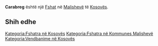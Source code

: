 {{Fshat në Kosovës
 | Emri                = Carabreg
| sqi_D_name = Carabreg
| sqi_D_FULL_NAME_RO = Carabreg
| sqi_D_FULL_NAME_ND_RO = Carabreg
| sqi_D_SORT_NAME_RG = CARABREG
| sqi_D_FULL_NAME_RG = Carabreg
| sqi_D_FULL_NAME_ND_RG = Carabreg
| sqi_V_name = Breg i Zi
| sqi_V_FULL_NAME_RO = Breg i Zi
| sqi_V_FULL_NAME_ND_RO = Breg i Zi
| sqi_V_SORT_NAME_RG = BREGIZI
| sqi_V_FULL_NAME_RG = Breg i Zi
| sqi_V_FULL_NAME_ND_RG = Breg i Zi
| srp_N_name = Crni Breg
| srp_N_FULL_NAME_RO = Crni Breg
| srp_N_FULL_NAME_ND_RO = Crni Breg
| srp_N_SORT_NAME_RG = CRNIBREG
| srp_N_FULL_NAME_RG = Crni Breg
| srp_N_FULL_NAME_ND_RG = Crni Breg
| srp_NS_name = Црни Брег
| srp_NS_FULL_NAME_RO = Црни Брег
| srp_NS_FULL_NAME_ND_RO = Црни Брег
| srp_NS_SORT_NAME_RG = ЦРНИБРЕГ
| srp_NS_FULL_NAME_RG = Црни Брег
| srp_NS_FULL_NAME_ND_RG = Црни Брег

 | Emri (Rasa dhanore) = 
 | Figura              = 
 | Shteti              = Kosovo
 | Komuna              = Malishevë
 | Kodi postar         = 
 | Sipërfaqja          = 

 | Popullsia           = 

 | Regj. i popullsisë  = 
 | Dend. e popullsisë  = 
 | Faqja zyrtare       = 
 <!--- Koordinatat ----> 
 | Gjerësia            = 42.475
 | Gjatësia            = 21.055833
 | Lartësia            = 
}}
'''Carabreg''' është një [[Fshat]] në [[Malishevë]] të [[Kosovës]].

<!-- == Gjeografia == -->
<!-- == Historia == -->
<!-- == Demografia == -->
== Shih edhe ==
{{Komuna Malishevë}}
{{Kosovo-Administrata-Cung}}

[[Kategoria:Fshatra në Kosovës]]
[[Kategoria:Fshatra në Kommunes Malishevë]]
[[Kategoria:Vendbanime në Kosovës]]